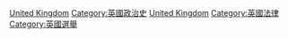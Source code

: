 {{Commons category|Referendums in the United Kingdom}}

[[Category:各國公民投票|United Kingdom]]
[[Category:英國政治史|Category:英國政治史]]
[[Category:歐洲公民投票|United Kingdom]]
[[Category:英國法律|Category:英國法律]]
[[Category:英國選舉|Category:英國選舉]]